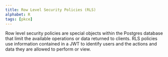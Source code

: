 ```yaml
---
title: Row Level Security Policies (RLS)
alphabet: R
tags: [pkce]
---
```


Row level security policies are special objects within the Postgres database that limit the available operations or data returned to clients. RLS policies use information contained in a JWT to identify users and the actions and data they are allowed to perform or view.


